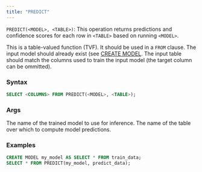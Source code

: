 ```yaml
---
title: "PREDICT"
---
```


`PREDICT(<MODEL>, <TABLE>)`: This operation returns predictions and
confidence scores for each row in `<TABLE>` based on running `<MODEL>`.

This is a table-valued function (TVF). It should be used in a `FROM` 
clause. The input model should already exist (see [CREATE MODEL](https://docs.driftodata.com/statements-and-ops/create-model).
The input table should match the columns used to train the input 
model (the target column can be ommitted). 

### Syntax

```sql
SELECT <COLUMNS> FROM PREDICT(<MODEL>, <TABLE>);
```

### Args

<ParamField query="MODEL" type="model or str (literal)">
  The name of the trained model to use for inference.
</ParamField>

<ParamField query="TABLE" type="table or str (literal)">
  The name of the table over which to compute model predictions.
</ParamField>


### Examples

```sql
CREATE MODEL my_model AS SELECT * FROM train_data;
SELECT * FROM PREDICT(my_model, predict_data);
```
